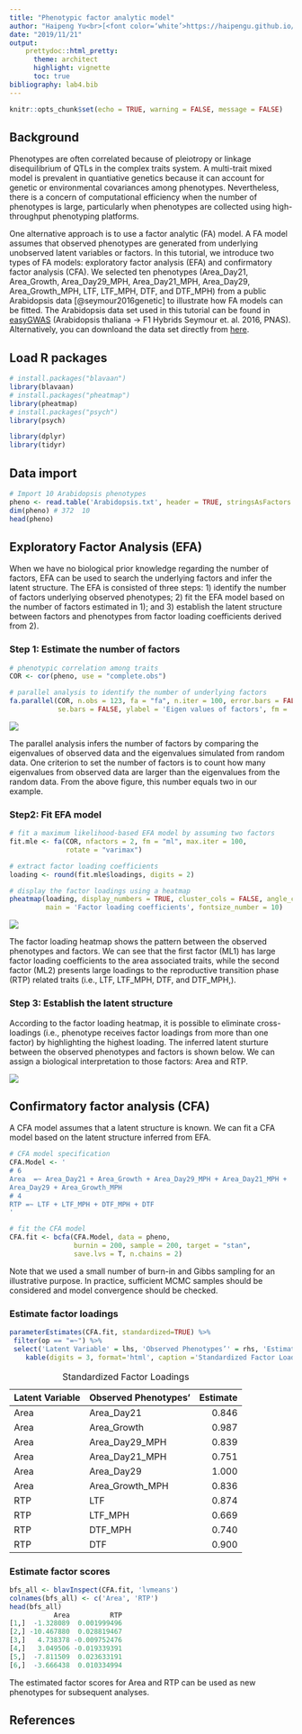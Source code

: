 ```yaml
---
title: "Phenotypic factor analytic model"
author: "Haipeng Yu<br>[<font color=‘white’>https://haipengu.github.io/</font>](https://haipengu.github.io/)<br>Gota Morota<br>[<font color=‘white’>http://morotalab.org/</font>](http://morotalab.org/)"
date: "2019/11/21"
output: 
    prettydoc::html_pretty:
      theme: architect
      highlight: vignette
      toc: true
bibliography: lab4.bib
---
```


```r
knitr::opts_chunk$set(echo = TRUE, warning = FALSE, message = FALSE)
```

## Background
Phenotypes are often correlated because of pleiotropy or linkage disequilibrium of QTLs in the complex traits system. A multi-trait mixed model is prevalent in quantiative genetics because it can account for genetic or environmental covariances among phenotypes. Nevertheless, there is a concern of computational efficiency when the number of phenotypes is large, particularly when phenotypes are collected using high-throughput phenotyping platforms. 

One alternative approach is to use a factor analytic (FA) model. A FA model assumes that observed phenotypes are generated from underlying unobserved latent variables or factors. In this tutorial, we introduce two types of FA models: exploratory factor analysis (EFA) and confirmatory factor analysis (CFA). We selected ten phenotypes (Area_Day21, Area_Growth, Area_Day29_MPH, Area_Day21_MPH, Area_Day29, Area_Growth_MPH, LTF, LTF_MPH, DTF, and DTF_MPH) from a public Arabidopsis data [@seymour2016genetic] to illustrate how FA models can be fitted. The Arabidopsis data set used in this tutorial can be found in [easyGWAS](https://easygwas.ethz.ch/data/public/phenotypes/1/42/) (Arabidopsis thaliana -> F1 Hybrids Seymour et. al. 2016, PNAS). Alternatively, you can downloand the data set directly from [here](https://github.com/HaipengU/Data_file/tree/master/Arabidopsis_data).

## Load R packages
```r
# install.packages("blavaan")
library(blavaan)
# install.packages("pheatmap")
library(pheatmap)
# install.packages("psych")
library(psych)

library(dplyr)
library(tidyr)
```

## Data import
```r
# Import 10 Arabidopsis phenotypes
pheno <- read.table('Arabidopsis.txt', header = TRUE, stringsAsFactors = FALSE)
dim(pheno) # 372  10
head(pheno)
```

## Exploratory Factor Analysis (EFA)
When we have no biological prior knowledge regarding the number of factors, EFA can be used to search the underlying factors and infer the latent structure. The EFA is consisted of three steps: 1) identify the number of factors underlying observed phenotypes; 2) fit the EFA model based on the number of factors estimated in 1); and 3) establish the latent structure between factors and phenotypes from factor loading coefficients derived from 2).  

### Step 1: Estimate the number of factors
```r
# phenotypic correlation among traits 
COR <- cor(pheno, use = "complete.obs")

# parallel analysis to identify the number of underlying factors 
fa.parallel(COR, n.obs = 123, fa = "fa", n.iter = 100, error.bars = FALSE,
            se.bars = FALSE, ylabel = 'Eigen values of factors', fm = 'mle')
```

![](screeplot.png)

The parallel analysis infers the number of factors by comparing the eigenvalues of observed data and the eigenvalues simulated from random data. One criterion to set the number of factors is to count how many eigenvalues from observed data are larger than the eigenvalues from the random data. From the above figure, this number equals two in our example. 

### Step2: Fit EFA model
```r
# fit a maximum likelihood-based EFA model by assuming two factors
fit.mle <- fa(COR, nfactors = 2, fm = "ml", max.iter = 100,
              rotate = "varimax")

# extract factor loading coefficients
loading <- round(fit.mle$loadings, digits = 2)

# display the factor loadings using a heatmap
pheatmap(loading, display_numbers = TRUE, cluster_cols = FALSE, angle_col = 0, 
         main = 'Factor loading coefficients', fontsize_number = 10)
```

![](heatmap.png)

The factor loading heatmap shows the pattern between the observed phenotypes and factors. We can see that the first factor (ML1) has large factor loading coefficients to the area associated traits, while the second factor (ML2) presents large loadings to the reproductive transition phase (RTP) related traits (i.e., LTF, LTF_MPH, DTF, and DTF_MPH,). 

### Step 3: Establish the latent structure
According to the factor loading heatmap, it is possible to eliminate cross-loadings (i.e., phenotype receives factor loadings from more than one factor) by highlighting the highest loading. The inferred latent sturture between the observed phenotypes and factors is shown below. We can assign a biological interpretation to those factors: Area and RTP.  

![](Network.png)

## Confirmatory factor analysis (CFA)
A CFA model assumes that a latent structure is known. We can fit a CFA model based on the latent structure inferred from EFA. 
```r
# CFA model specification
CFA.Model <- '
# 6
Area  =~ Area_Day21 + Area_Growth + Area_Day29_MPH + Area_Day21_MPH + 
Area_Day29 + Area_Growth_MPH
# 4
RTP =~ LTF + LTF_MPH + DTF_MPH + DTF
'

# fit the CFA model 
CFA.fit <- bcfa(CFA.Model, data = pheno,
                burnin = 200, sample = 200, target = "stan",
                save.lvs = T, n.chains = 2)
```

Note that we used a small number of burn-in and Gibbs sampling for an illustrative purpose. In practice, sufficient MCMC samples should be considered and model convergence should be checked.

### Estimate factor loadings
```r
parameterEstimates(CFA.fit, standardized=TRUE) %>%
 filter(op == "=~") %>%
 select('Latent Variable' = lhs, 'Observed Phenotypes’' = rhs, 'Estimate' = std.all) %>%
    kable(digits = 3, format='html', caption ='Standardized Factor Loadings') 
```

<table>
<caption>Standardized Factor Loadings</caption>
 <thead>
  <tr>
   <th style="text-align:left;"> Latent Variable </th>
   <th style="text-align:left;"> Observed Phenotypes’ </th>
   <th style="text-align:right;"> Estimate </th>
  </tr>
 </thead>
<tbody>
  <tr>
   <td style="text-align:left;"> Area </td>
   <td style="text-align:left;"> Area_Day21 </td>
   <td style="text-align:right;"> 0.846 </td>
  </tr>
  <tr>
   <td style="text-align:left;"> Area </td>
   <td style="text-align:left;"> Area_Growth </td>
   <td style="text-align:right;"> 0.987 </td>
  </tr>
  <tr>
   <td style="text-align:left;"> Area </td>
   <td style="text-align:left;"> Area_Day29_MPH </td>
   <td style="text-align:right;"> 0.839 </td>
  </tr>
  <tr>
   <td style="text-align:left;"> Area </td>
   <td style="text-align:left;"> Area_Day21_MPH </td>
   <td style="text-align:right;"> 0.751 </td>
  </tr>
  <tr>
   <td style="text-align:left;"> Area </td>
   <td style="text-align:left;"> Area_Day29 </td>
   <td style="text-align:right;"> 1.000 </td>
  </tr>
  <tr>
   <td style="text-align:left;"> Area </td>
   <td style="text-align:left;"> Area_Growth_MPH </td>
   <td style="text-align:right;"> 0.836 </td>
  </tr>
  <tr>
   <td style="text-align:left;"> RTP </td>
   <td style="text-align:left;"> LTF </td>
   <td style="text-align:right;"> 0.874 </td>
  </tr>
  <tr>
   <td style="text-align:left;"> RTP </td>
   <td style="text-align:left;"> LTF_MPH </td>
   <td style="text-align:right;"> 0.669 </td>
  </tr>
  <tr>
   <td style="text-align:left;"> RTP </td>
   <td style="text-align:left;"> DTF_MPH </td>
   <td style="text-align:right;"> 0.740 </td>
  </tr>
  <tr>
   <td style="text-align:left;"> RTP </td>
   <td style="text-align:left;"> DTF </td>
   <td style="text-align:right;"> 0.900 </td>
  </tr>
</tbody>
</table>

### Estimate factor scores
```r
bfs_all <- blavInspect(CFA.fit, 'lvmeans') 
colnames(bfs_all) <- c('Area', 'RTP')
head(bfs_all)
           Area          RTP
[1,]  -1.328089  0.001999496
[2,] -10.467880  0.028819467
[3,]   4.738378 -0.009752476
[4,]   3.049506 -0.019339391
[5,]  -7.811509  0.023633191
[6,]  -3.666438  0.010334994
```

The estimated factor scores for Area and RTP can be used as new phenotypes for subsequent analyses. 

## References











